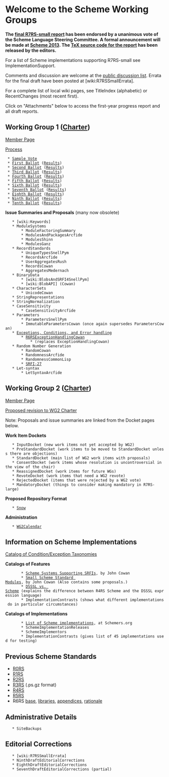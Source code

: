 = Welcome to the Scheme Working Groups =

'''The [[http://trac.sacrideo.us/wg/raw-attachment/wiki/WikiStart/r7rs.pdf|final R7RS-small report]] has been endorsed by a unanimous vote of the Scheme Language Steering Committee.  A formal announcement will be made at [[http://webyrd.net/scheme-2013|Scheme 2013]].  The [[http://trac.sacrideo.us/wg/raw-attachment/wiki/WikiStart/r7rs-small-spec.zip|TeX source code for the report]] has been released by the editors.'''

For a list of Scheme implementations supporting R7RS-small see ImplementationSupport.

Comments and discussion are welcome at the [[http://lists.scheme-reports.org/cgi-bin/mailman/listinfo/scheme-reports|public discussion list]].  Errata for the final draft have been posted at [wiki:R7RSSmallErrata].

For a complete list of local wiki pages, see TitleIndex (alphabetic) or RecentChanges (most recent first).

Click on "Attachments" below to access the first-year progress report and all draft reports.

== Working Group 1 ([[http://www.scheme-reports.org/2009/working-group-1-charter.html|Charter]]) ==

[[MemberPagesWorkingGroupOne|Member Page]]

[[WorkingGroupOneProcess|Process]]
  * [[SampleVoteYakHandler|Sample Vote]]
  * [[:WG1Ballot1|First Ballot]] ([[:WG1Ballot1Results|Results]])
  * [[:WG1Ballot2|Second Ballot]] ([[:WG1Ballot2Results|Results]])
  * [[:WG1Ballot3|Third Ballot]] ([[:WG1Ballot3Results|Results]])
  * [[:WG1Ballot4|Fourth Ballot]] ([[:WG1Ballot4Results|Results]])
  * [[:WG1Ballot5|Fifth Ballot]] ([[:WG1Ballot5Results|Results]])
  * [[:WG1Ballot6|Sixth Ballot]] ([[:WG1Ballot6Results|Results]])
  * [[:WG1Ballot7|Seventh Ballot]] ([[:WG1Ballot7Results|Results]])
  * [[:WG1Ballot8|Eighth Ballot]] ([[:WG1Ballot8Results|Results]])
  * [[:WG1Ballot|Ninth Ballot]] ([[:WG1Ballot9Results|Results]])
  * [[:WG1Ballot10|Tenth Ballot]] ([[:WG1Ballot10Results|Results]])


'''Issue Summaries and Proposals''' (many now obsolete)

    * [wiki:Keywords]
    * ModuleSystems
        * ModuleFactoringSummary
        * ModulesAndPackagesArcfide
        * ModulesShinn
        * ModulesGanz
    * RecordStandards
        * UniqueTypesSnellPym
        * RecordsArcfide
        * UserAggregatesRush
        * RecordsCowan
        * AggregatesMedernach
    * BinaryData
        * [wiki:BlobsAndSRFI4SnellPym]
        * [wiki:BlobAPI] (Cowan)
    * CharacterSets
        * UnicodeCowan
    * StringRepresentations
    * StringNormalization
    * CaseSensitivity
        * CaseSensitivityArcfide
    * Parameters
        * ParametersSnellPym
        * ImmutableParametersCowan (once again supersedes ParametersCowan)
    * [[ExceptionsErrorsAndConditions|Exceptions, Conditions, and Error handling]]
        * [[:R6RSExceptionHandlingCowan|R6RSExceptionHandlingCowan]]
            * (replaces ExceptionHandlingCowan)
    * Random Number Generation
        * RandomCowan
        * RandomnessArcfide
        * RandomnessCommonLisp
        * [[http://srfi.schemers.org/srfi-27/|SRFI-27]]
    * Let-syntax
        * LetSyntaxArcfide


== Working Group 2 ([[http://scheme-reports.org/2010/working-group-2-charter.html|Charter]]) ==

[[MemberPagesWorkingGroupTwo|Member Page]]

[[:ProposedWG2Charter|Proposed revision to WG2 Charter]]

Note:  Proposals and issue summaries are linked from the Docket pages below.

'''Work Item Dockets'''
    * InputDocket (new work items not yet accepted by WG2)
    * PreStandardDocket (work items to be moved to StandardDocket unless there are objections)
    * StandardDocket (main list of WG2 work items with proposals)
    * ConsentDocket (work items whose resolution is uncontroversial in the view of the chair)
    * ReassignedDocket (work items for future WGs)
    * RevoteDocket (work items that need a WG2 revote)
    * RejectedDocket (items that were rejected by a WG2 vote)
    * MandatoryDocket (things to consider making mandatory in R7RS-large)

'''Proposed Repository Format'''
    * [[:Snow|Snow]]

'''Administration'''
    * [[:WG2Calendar|WG2Calendar]]


== Information on Scheme Implementations ==

[[ExceptionTaxonomies|Catalog of Condition/Exception Taxonomies]]

'''Catalogs of Features'''

        * [[http://spreadsheets.google.com/pub?key=tRCHK6jWXuKMABKAfoOwWqw&output=html|Scheme Systems Supporting SRFIs]], by John Cowan
        * [[http://spreadsheets.google.com/pub?key=tS3XfMIS7TfMSwMTtd8cbaA&output=html|Small Scheme Standard Modules]], by John Cowan (Also contains some proposals.)
        * [[:DSSSLVsScheme|DSSSL vs. Scheme]] (explains the difference between R4RS Scheme and the DSSSL expression language)
        * ImplementationContrasts (shows what different implementations do in particular circumstances)

'''Catalogs of Implementations'''

        * [[http://community.schemewiki.org/?scheme-faq-standards#implementations|List of Scheme implementations]], at Schemers.org
        * SchemeImplementationReleases
        * SchemeImplementors
        * ImplementationContrasts (gives list of 45 implementations used for testing)

== Previous Scheme Standards ==

* [[http://dspace.mit.edu/bitstream/handle/1721.1/5794/AIM-349.pdf|R0RS]]
* [[http://dspace.mit.edu/bitstream/handle/1721.1/6283/AIM-452.pdf|R1RS]]
* [[http://dspace.mit.edu/bitstream/handle/1721.1/5600/AIM-848.pdf|R2RS]]
* [[http://repository.readscheme.org/ftp/papers/scheme_reports/r3rs.ps.gz|R3RS]] (.ps.gz format)
* [[http://people.csail.mit.edu/jaffer/r4rs.pdf|R4RS]]
* [[http://www.schemers.org/Documents/Standards/R5RS/r5rs.pdf|R5RS]]
* R6RS [[http://www.r6rs.org/final/r6rs.pdf|base]], [[http://www.r6rs.org/final/r6rs-lib.pdf|libraries]], [[http://www.r6rs.org/final/r6rs-app.pdf|appendices]], [[http://www.r6rs.org/final/r6rs-rationale.pdf|rationale]]

== Administrative Details ==

    * SiteBackups

== Editorial Corrections ==

    * [wiki:R7RSSmallErrata]
    * NinthDraftEditorialCorrections
    * EighthDraftEditorialCorrections
    * SeventhDraftEditorialCorrections (partial)

